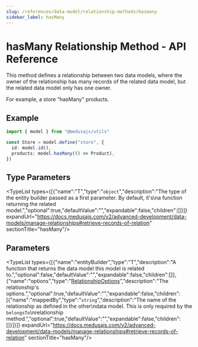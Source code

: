 ```yaml
---
slug: /references/data-model/relationship-methods/hasmany
sidebar_label: hasMany
---
```



# hasMany Relationship Method - API Reference

This method defines a relationship between two data models,
where the owner of the relationship has many records of the related
data model, but the related data model only has one owner.

For example, a store "hasMany" products.

## Example

```ts
import { model } from "@medusajs/utils"

const Store = model.define("store", {
  id: model.id(),
  products: model.hasMany(() => Product),
})
```

## Type Parameters

<TypeList types={[{"name":"T","type":"`object`","description":"The type of the entity builder passed as a first parameter. By default, it's\na function returning the related model.","optional":true,"defaultValue":"","expandable":false,"children":[]}]} expandUrl="https://docs.medusajs.com/v2/advanced-development/data-models/manage-relationships#retrieve-records-of-relation" sectionTitle="hasMany"/>

## Parameters

<TypeList types={[{"name":"entityBuilder","type":"T","description":"A function that returns the data model this model is related to.","optional":false,"defaultValue":"","expandable":false,"children":[]},{"name":"options","type":"[RelationshipOptions](../../../../types/DmlTypes/types/types.DmlTypes.RelationshipOptions/page.mdx)","description":"The relationship's options.","optional":true,"defaultValue":"","expandable":false,"children":[{"name":"mappedBy","type":"`string`","description":"The name of the relationship as defined in the other\ndata model. This is only required by the `belongsTo`\nrelationship method.","optional":true,"defaultValue":"","expandable":false,"children":[]}]}]} expandUrl="https://docs.medusajs.com/v2/advanced-development/data-models/manage-relationships#retrieve-records-of-relation" sectionTitle="hasMany"/>
